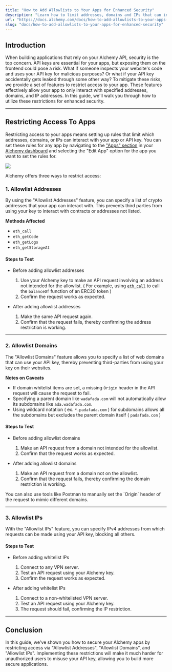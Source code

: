 ```yaml
---
title: "How to Add Allowlists to Your Apps for Enhanced Security"
description: "Learn how to limit addresses, domains and IPs that can interact with your app for added security"
url: "https://docs.alchemy.com/docs/how-to-add-allowlists-to-your-apps-for-enhanced-security"
slug: "docs/how-to-add-allowlists-to-your-apps-for-enhanced-security"
---
```


## Introduction

When building applications that rely on your Alchemy API, security is the top concern. API keys are essential for your apps, but exposing them on the frontend could pose a risk. What if someone inspects your website's code and uses your API key for malicious purposes? Or what if your API key accidentally gets leaked through some other way? To mitigate these risks, we provide a set of features to restrict access to your app. These features effectively allow your app to only interact with specified addresses, domains, and IP addresses. In this guide, we'll walk you through how to utilize these restrictions for enhanced security.

***

## Restricting Access To Apps

Restricting access to your apps means setting up rules that limit which addresses, domains, or IPs can interact with your app or API key. You can set these rules for any app by navigating to the ["Apps" section](https://dashboard.alchemy.com/apps) in your [Alchemy dashboard](https://dashboard.alchemy.com/) and selecting the "Edit App" option for the app you want to set the rules for.

![](1a5086b-image.png)

Alchemy offers three ways to restrict access:

### 1. Allowlist Addresses

By using the "Allowlist Addresses" feature, you can specify a list of crypto addresses that your app can interact with. This prevents third parties from using your key to interact with contracts or addresses not listed.

**Methods Affected**

* `eth_call`
* `eth_getCode`
* `eth_getLogs`
* `eth_getStorageAt`

#### Steps to Test

* Before adding allowlist addresses

  1. Use your Alchemy key to make an API request involving an address not intended for the allowlist. ( For example, using [`eth_call`](/reference/eth-call) to call the `balanceOf` function of an ERC20 token )
  2. Confirm the request works as expected.

* After adding allowlist addresses

  1. Make the same API request again.
  2. Confirm that the request fails, thereby confirming the address restriction is working.

***

### 2. Allowlist Domains

The "Allowlist Domains" feature allows you to specify a list of web domains that can use your API key, thereby preventing third-parties from using your key on their websites.

**Notes on Caveats**

* If domain whitelist items are set, a missing `Origin` header in the API request will cause the request to fail.
* Specifying a parent domain like `wadafada.com` will not automatically allow its subdomains like `ada.wadafada.com`.
* Using wildcard notation ( ex. `*.padafada.com` ) for subdomains allows all the subdomains but excludes the parent domain itself ( `padafada.com` )

#### Steps to Test

* Before adding allowlist domains

  1. Make an API request from a domain not intended for the allowlist.
  2. Confirm that the request works as expected.

* After adding allowlist domains

  1. Make an API request from a domain not on the allowlist.
  2. Confirm that the request fails, thereby confirming the domain restriction is working.

<Info>
  You can also use tools like Postman to manually set the `Origin` header of the request to mimic different domains.
</Info>

***

### 3. Allowlist IPs

With the "Allowlist IPs" feature, you can specify IPv4 addresses from which requests can be made using your API key, blocking all others.

#### Steps to Test

* Before adding whitelist IPs

  1. Connect to any VPN server.
  2. Test an API request using your Alchemy key.
  3. Confirm the request works as expected.

* After adding whitelist IPs

  1. Connect to a non-whitelisted VPN server.
  2. Test an API request using your Alchemy key.
  3. The request should fail, confirming the IP restriction.

***

## Conclusion

In this guide, we've shown you how to secure your Alchemy apps by restricting access via "Allowlist Addresses", "Allowlist Domains", and "Allowlist IPs". Implementing these restrictions will make it much harder for unauthorized users to misuse your API key, allowing you to build more secure applications.
